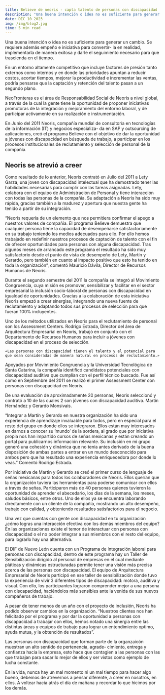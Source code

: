 ```yaml
---
title: Believe de neoris - capta talento de personas con discapacidad
description: "Una buena intención o idea no es suficiente para generar un cambio. Se requiere además empeño e iniciativa para convertir- la en realidad..."
date: DIC 10 2023
img: /img/blog2.jpg
time: 5 min read
---
```



Una buena intención o idea no es suficiente para generar un cambio. Se requiere además empeño e iniciativa para convertir- la en realidad, implementarla de manera exitosa y darle el seguimiento necesario para que trascienda en el tiempo.

En un entorno altamente competitivo que incluye factores de presión tanto externos como internos y en donde las prioridades apuntan a reducir costos, acortar tiempos, mejorar
la productividad e incrementar las ventas, podría pensarse que la captación y retención del talento pasan a un segundo plano.

NeoFronteras es el área de Responsabilidad Social de Neoris a nivel global, a través de la cual la gente tiene la oportunidad de proponer iniciativas promotoras de la integración y mejoramiento del entorno laboral, y de participar activamente en su realización e instrumentación.

En Junio del 2011 Neoris, compañía mundial de consultoría en tecnologías de la información (IT) y negocios especializa- da en SAP y outsourcing de aplicaciones, creó el programa Believe con el objetivo de dar la oportunidad a jóvenes con discapacidad en búsqueda de trabajo, a participar en los procesos institucionales de reclutamiento y selección de personal de la compañía.

## Neoris se atrevió a creer

Como resultado de lo anterior, Neoris contrató en Julio del 2011 a Lety Garza, una joven con discapacidad intelectual que ha demostrado tener las habilidades necesarias para cumplir con las tareas asignadas. Lety, colabora con el equipo de Administración de Personal y tiene interacción con todas las personas de la compañía. Su adaptación a Neoris ha sido muy rápida, gracias también a la madurez y apertura que nuestra gente ha tenido a partir de su integración.

“Neoris requería de un elemento que nos permitiera confirmar el apego a nuestros valores de compañía. El programa Believe demuestra que cualquier persona tiene la capacidad de desempeñarse satisfactoriamente en su trabajo teniendo los medios adecuados para ello. Por ello hemos trabajado en redefinir nuestros procesos de captación de talento con el fin de ofrecer oportunidades para personas con alguna discapacidad. Tras algunos meses de arrancado este programa el resultado ha sido muy satisfactorio desde el punto de vista de desempeño de Lety, Martín y Gerardo, pero también en cuanto al impacto positivo que esto ha tenido en toda la organización”, comentó Mauricio Dávila, Director de Recursos Humanos de Neoris.

Durante el segundo semestre del 2011 la compañía se integró al Movimiento Congruencia, cuya misión es promover, sensibilizar y facilitar en el sector empresarial la inclusión socio-laboral de personas con discapacidad en igualdad de oportunidades. Gracias a la colaboración de esta iniciativa Neoris empezó a crear sinergias, integrando una nueva fuente de reclutamiento y adaptando todos sus procesos de selección para que fueran 100% incluyentes.

Uno de los métodos utilizados en Neoris para el reclutamiento de personal son los Assessment Centers. Rodrigo Estrada, Director del área de Arquitectura Empresarial en Neoris, trabajó en conjunto con el Departamento de Recursos Humanos para incluir a jóvenes con discapacidad en el proceso de selección.

    «Las personas con discapacidad tienen el talento y el potencial para que sean consideradas de manera natural en procesos de reclutamiento.»

Apoyados por Movimiento Congruencia y la Universidad Tecnológica de Santa Catarina, la compañía identificó candidatos potenciales con discapacidad auditiva que cumplían con el perfil técnico buscado. Fue así como en Septiembre del 2011 se realizó el primer Assessment Center con personas con discapacidad en Neoris.

De una evaluación de aproximadamente 20 personas, Neoris seleccionó y contrató a 10 de las cuales 2 son jóvenes con discapacidad auditiva. Martin Hernández y Gerardo Monsivais.

“Integrar a Martín y Gerardo en nuestra organización ha sido una experiencia de aprendizaje invaluable para todos, pero en especial para el resto del grupo en donde ellos se integraron. Ellos están muy interesados en darnos a conocer su ‘mundo’ de la sordera, al grado que por iniciativa propia nos han impartido cursos de señas mexicanas y están creando un portal para publicarnos información relevante. Su inclusión en mi grupo generó una cohesión y dinámica que no tenía antes derivado de la buena disposición de ambas partes a entrar en un mundo desconocido para ambos pero que ha resultado una experiencia enriquecedora por donde lo veas.” Comentó Rodrigo Estrada.

Por iniciativa de Martin y Gerardo se creó el primer curso de lenguaje de señas mexicanas para todos los colaboradores de Neoris. Ellos querían que la organización tuviera las herramientas para poderse comunicar con ellos a través de señas. Participaron más de 40 personas quienes tuvieron la oportunidad de aprender el abecedario, los días de la semana, los meses, saludos básicos, entre otros. Uno de ellos ya se encuentra laborando directamente con un cliente de la compañía, mostrando un alto desempeño, trabajo con calidad, y obteniendo resultados satisfactorios para el negocio.

Una vez que cuentas con gente con discapacidad en tu organización ¿cómo logras una interacción efectiva con los demás miembros del equipo? En las organizaciones existe el temor de interactuar con personas con discapacidad o el no poder integrar a sus miembros con el resto del equipo, para lograrlo hay una alternativa.

El DIF de Nuevo León cuenta con un Programa de Integración laboral para personas con discapacidad, dentro de este programa hay un Taller de Sensibilización dirigido al personal de empresas en el cual mediante pláticas y dinámicas estructuradas permite tener una visión más precisa acerca de las personas con discapacidad. El equipo de Arquitectura Empresarial de Neoris participó en ese taller de sensibilización donde tuvo la experiencia de vivir 3 diferentes tipos de discapacidad: motora, auditiva y visual. Con ello, los participantes lograron comprender mejor a una persona con discapacidad, haciéndolos más sensibles ante la venida de sus nuevos compañeros de trabajo.

A pesar de tener menos de un año con el proyecto de inclusión, Neoris ha podido observar cambios en la organización. “Nuestros clientes nos han felicitado por el programa y por dar la oportunidad a personas con discapacidad a trabajar con ellos, hemos notado una sinergia entre las distintas áreas y equipos de trabajo para lograr un entendimiento optimo, ayuda mutua, y la obtención de resultados”.

Las personas con discapacidad que forman parte de la organzaicón muestran un alto sentido de pertenencia, agrade- cimiento, entrega y confianza hacia la empresa, esto hace que contagien a las personas con las que trabajan para sacar lo mejor de ellos y ser vistos como ejemplo de lucha constante.

En la vida, nunca hay un mal momento ni un mal tiempo para hacer algo bueno, debemos de atrevernos a pensar diferente, a creer en nosotros, en ellos. A voltear hacia atrás el día de mañana y recordar lo que hicimos por los demás.






